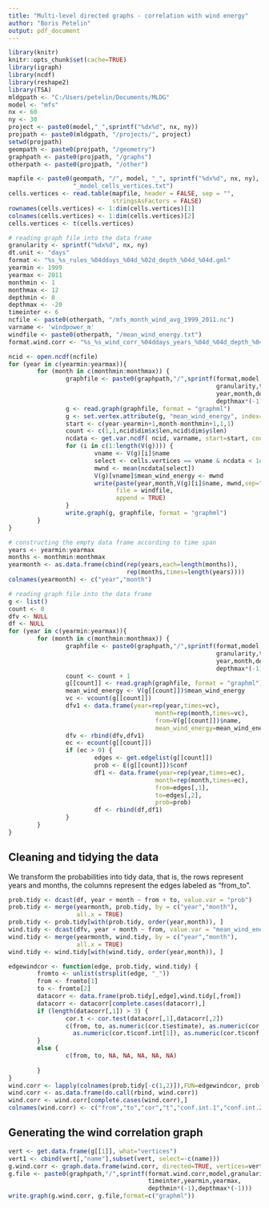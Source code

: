 ```yaml
---
title: "Multi-level directed graphs - correlation with wind energy"
author: "Boris Petelin"
output: pdf_document
---
```


```r
library(knitr)
knitr::opts_chunk$set(cache=TRUE)
library(igraph)
library(ncdf)
library(reshape2)
library(TSA)
mldgpath <- "C:/Users/petelin/Documents/MLDG"
model <- "mfs"
nx <- 60
ny <- 30
project <- paste0(model,"_",sprintf("%dx%d", nx, ny))
projpath <- paste0(mldgpath, "/projects/", project)
setwd(projpath)
geompath <- paste0(projpath, "/geometry")
graphpath <- paste0(projpath, "/graphs")
otherpath <- paste0(projpath, "/other")
```

```r
mapfile <- paste0(geompath, "/", model, "_", sprintf("%dx%d", nx, ny), 
                  "_model_cells_vertices.txt")
cells.vertices <- read.table(mapfile, header = FALSE, sep = "", 
                             stringsAsFactors = FALSE)
rownames(cells.vertices) <- 1:dim(cells.vertices)[1]
colnames(cells.vertices) <- 1:dim(cells.vertices)[2]
cells.vertices <- t(cells.vertices)
```

```r
# reading graph file into the data frame
granularity <- sprintf("%dx%d", nx, ny)
dt.unit <- "days" 
format <- "%s_%s_rules_%04ddays_%04d_%02d_depth_%04d_%04d.gml"
yearmin <- 1999
yearmax <- 2011
monthmin <- 1
monthmax <- 12
depthmin <- 0
depthmax <- -20
timeinter <- 6
ncfile <- paste0(otherpath, "/mfs_month_wind_avg_1999_2011.nc") 
varname <- 'windpower_m'
windfile <- paste0(otherpath, "/mean_wind_energy.txt")
format.wind.corr <- "%s_%s_wind_corr_%04ddays_years_%04d_%04d_depth_%04d_%04d.gml"
```

```r
ncid <- open.ncdf(ncfile)
for (year in c(yearmin:yearmax)){
        for (month in c(monthmin:monthmax)) {
                graphfile <- paste0(graphpath,"/",sprintf(format,model,
                                                          granularity,timeinter,
                                                          year,month,depthmin*(-1),
                                                          depthmax*(-1)))
                g <- read.graph(graphfile, format = "graphml")
                g <- set.vertex.attribute(g, "mean_wind_energy", index=V(g), 0)
                start <- c(year-yearmin+1,month-monthmin+1,1,1)
                count <- c(1,1,ncid$dim$x$len,ncid$dim$y$len)
                ncdata <- get.var.ncdf( ncid, varname, start=start, count=count)
                for (i in c(1:length(V(g)))) {
                        vname <- V(g)[i]$name
                        select <- cells.vertices == vname & ncdata < 1e+20
                        mwnd <- mean(ncdata[select])
                        V(g)[vname]$mean_wind_energy <- mwnd
                        write(paste(year,month,V(g)[i]$name, mwnd,sep="\t"), 
                              file = windfile,
                              append = TRUE)
                }
                write.graph(g, graphfile, format = "graphml")
        }      
}
```

```r
# constructing the empty data frame according to time span
years <- yearmin:yearmax
months <- monthmin:monthmax
yearmonth <- as.data.frame(cbind(rep(years,each=length(months)),
                                 rep(months,times=length(years))))
colnames(yearmonth) <- c("year","month")
```

```r
# reading graph file into the data frame
g <- list()
count <- 0
dfv <- NULL
df <- NULL
for (year in c(yearmin:yearmax)){
        for (month in c(monthmin:monthmax)) {
                graphfile <- paste0(graphpath,"/",sprintf(format,model,
                                                          granularity,timeinter,
                                                          year,month,depthmin*(-1),
                                                          depthmax*(-1)))
                count <- count + 1
                g[[count]] <- read.graph(graphfile, format = "graphml")
                mean_wind_energy <- V(g[[count]])$mean_wind_energy
                vc <- vcount(g[[count]])
                dfv1 <- data.frame(year=rep(year,times=vc),
                                         month=rep(month,times=vc),
                                         from=V(g[[count]])$name,
                                         mean_wind_energy=mean_wind_energy)
                dfv <- rbind(dfv,dfv1)
                ec <- ecount(g[[count]])
                if (ec > 0) {
                        edges <- get.edgelist(g[[count]])
                        prob <- E(g[[count]])$conf
                        df1 <- data.frame(year=rep(year,times=ec),
                                         month=rep(month,times=ec),
                                         from=edges[,1],
                                         to=edges[,2],
                                         prob=prob)
                        df <- rbind(df,df1)
                }
        }      
}
```

## Cleaning and tidying the data

We transform the probabilities into tidy data, that is, the rows represent years and months, the columns represent the edges labeled as "from_to". 

```r
prob.tidy <- dcast(df, year + month ~ from + to, value.var = "prob")
prob.tidy <- merge(yearmonth, prob.tidy, by = c("year","month"),
                   all.x = TRUE)
prob.tidy <- prob.tidy[with(prob.tidy, order(year,month)), ]
wind.tidy <- dcast(dfv, year + month ~ from, value.var = "mean_wind_energy")
wind.tidy <- merge(yearmonth, wind.tidy, by = c("year","month"),
                   all.x = TRUE)
wind.tidy <- wind.tidy[with(wind.tidy, order(year,month)), ]
```

```r
edgewindcor <- function(edge, prob.tidy, wind.tidy) {
        fromto <- unlist(strsplit(edge, "_"))
        from <- fromto[1]
        to <- fromto[2]
        datacorr <- data.frame(prob.tidy[,edge],wind.tidy[,from])
        datacorr <- datacorr[complete.cases(datacorr),]
        if (length(datacorr[,1]) > 3) {
                cor.t <- cor.test(datacorr[,1],datacorr[,2])
                c(from, to, as.numeric(cor.t$estimate), as.numeric(cor.t$statistic),
                  as.numeric(cor.t$conf.int[1]), as.numeric(cor.t$conf.int[2]), cor.t$p.value)                
        }
        else {
                c(from, to, NA, NA, NA, NA, NA)
                
        }
}
wind.corr <- lapply(colnames(prob.tidy[-c(1,2)]),FUN=edgewindcor, prob.tidy, wind.tidy)
wind.corr <- as.data.frame(do.call(rbind, wind.corr))
wind.corr <- wind.corr[complete.cases(wind.corr),]
colnames(wind.corr) <- c("from","to","cor","t","conf.int.1","conf.int.2","pvalue")
```

## Generating the wind correlation graph

```r
vert <- get.data.frame(g[[1]], what="vertices")
vert1 <- cbind(vert[,"name"],subset(vert, select=-c(name)))
g.wind.corr <- graph.data.frame(wind.corr, directed=TRUE, vertices=vert1)
g.file <- paste0(graphpath,"/",sprintf(format.wind.corr,model,granularity,
                                       timeinter,yearmin,yearmax,
                                       depthmin*(-1),depthmax*(-1)))
write.graph(g.wind.corr, g.file,format=c("graphml"))
```

